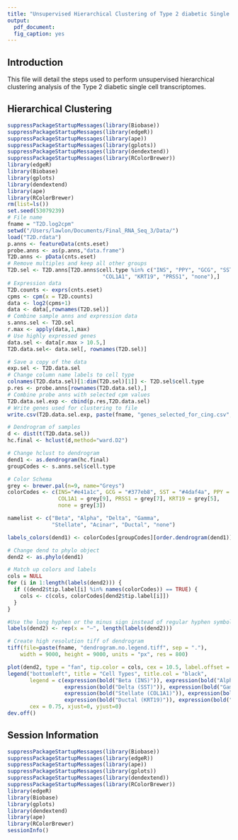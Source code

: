 ```yaml
---
title: "Unsupervised Hierarchical Clustering of Type 2 diabetic Single Cell Ensemble Transcriptomes"
output: 
  pdf_document:
  fig_caption: yes
---
```

  
## Introduction

This file will detail the steps used to perform unsupervised hierarchical clustering analysis of the Type 2 diabetic single cell transcriptomes. 

## Hierarchical Clustering

```r
suppressPackageStartupMessages(library(Biobase))
suppressPackageStartupMessages(library(edgeR))
suppressPackageStartupMessages(library(ape))
suppressPackageStartupMessages(library(gplots))
suppressPackageStartupMessages(library(dendextend))
suppressPackageStartupMessages(library(RColorBrewer))
library(edgeR)
library(Biobase)
library(gplots)
library(dendextend)
library(ape)
library(RColorBrewer)
rm(list=ls())
set.seed(53079239)
# File name
fname = "T2D.log2cpm"
setwd("/Users/lawlon/Documents/Final_RNA_Seq_3/Data/")
load("T2D.rdata")
p.anns <- featureData(cnts.eset)
probe.anns <- as(p.anns,"data.frame")
T2D.anns <- pData(cnts.eset)
# Remove multiples and keep all other groups
T2D.sel <- T2D.anns[T2D.anns$cell.type %in% c("INS", "PPY", "GCG", "SST",
                              "COL1A1", "KRT19", "PRSS1", "none"),]
# Expression data
T2D.counts <- exprs(cnts.eset)
cpms <- cpm(x = T2D.counts)
data <- log2(cpms+1)
data <- data[,rownames(T2D.sel)]
# Combine sample anns and expression data
s.anns.sel <- T2D.sel
r.max <- apply(data,1,max)
# Use highly expressed genes
data.sel <- data[r.max > 10.5,]
T2D.data.sel<- data.sel[, rownames(T2D.sel)]

# Save a copy of the data
exp.sel <- T2D.data.sel
# Change column name labels to cell type
colnames(T2D.data.sel)[1:dim(T2D.sel)[1]] <- T2D.sel$cell.type
p.res <- probe.anns[rownames(T2D.data.sel),]
# Combine probe anns with selected cpm values
T2D.data.sel.exp <- cbind(p.res,T2D.data.sel)
# Write genes used for clustering to file
write.csv(T2D.data.sel.exp, paste(fname, "genes_selected_for_cing.csv", sep = "."))

# Dendrogram of samples
d <- dist(t(T2D.data.sel))
hc.final <- hclust(d,method="ward.D2")

# Change hclust to dendrogram
dend1 <- as.dendrogram(hc.final)
groupCodes <- s.anns.sel$cell.type

# Color Schema
grey <- brewer.pal(n=9, name="Greys")
colorCodes <- c(INS="#e41a1c", GCG = "#377eb8", SST = "#4daf4a", PPY = "#984ea3",
                COL1A1 = grey[9], PRSS1 = grey[7], KRT19 = grey[5],
                none = grey[3])

namelist <- c("Beta", "Alpha", "Delta", "Gamma", 
              "Stellate", "Acinar", "Ductal", "none")

labels_colors(dend1) <- colorCodes[groupCodes][order.dendrogram(dend1)]

# Change dend to phylo object
dend2 <- as.phylo(dend1)

# Match up colors and labels
cols = NULL
for (i in 1:length(labels(dend2))) {
  if ((dend2$tip.label[i] %in% names(colorCodes)) == TRUE) {
    cols <- c(cols, colorCodes[dend2$tip.label[i]])
  }
}

#Use the long hyphen or the minus sign instead of regular hyphen symbol
labels(dend2) <- rep(x = "–", length(labels(dend2)))

# Create high resolution tiff of dendrogram
tiff(file=paste(fname, "dendrogram.no.legend.tiff", sep = "."), 
    width = 9000, height = 9000, units = "px", res = 800)

plot(dend2, type = "fan", tip.color = cols, cex = 10.5, label.offset = 0)
legend("bottomleft", title = "Cell Types", title.col = "black",
       legend = c(expression(bold("Beta (INS)")), expression(bold("Alpha (GCG)")),
                  expression(bold("Delta (SST)")), expression(bold("Gamma (PPY)")),
                  expression(bold("Stellate (COL1A1)")), expression(bold("Acinar (PRSS1)")),
                  expression(bold("Ductal (KRT19)")), expression(bold("None"))), text.col = colorCodes,
       cex = 0.75, xjust=0, yjust=0)
dev.off()

```

## Session Information
```r
suppressPackageStartupMessages(library(Biobase))
suppressPackageStartupMessages(library(edgeR))
suppressPackageStartupMessages(library(ape))
suppressPackageStartupMessages(library(gplots))
suppressPackageStartupMessages(library(dendextend))
suppressPackageStartupMessages(library(RColorBrewer))
library(edgeR)
library(Biobase)
library(gplots)
library(dendextend)
library(ape)
library(RColorBrewer)
sessionInfo()
```
